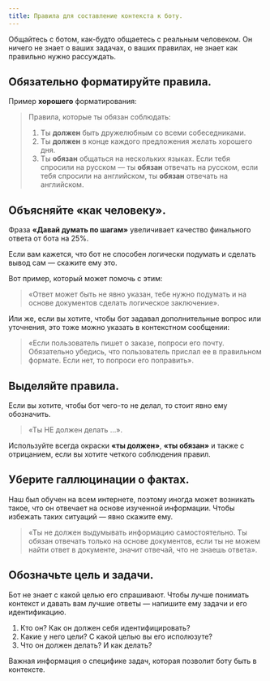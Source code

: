 ```yaml
---
title: Правила для составление контекста к боту.
---
```


Общайтесь с ботом, как-будто общаетесь с реальным человеком. Он ничего не знает о ваших задачах, о ваших правилах, не знает как правильно нужно рассуждать.

## Обязательно форматируйте правила.

Пример **хорошего** форматирования:

>Правила, которые ты обязан соблюдать:
>
> 1. Ты **должен** быть дружелюбным со всеми собеседниками.
> 2. Ты **должен** в конце каждого предложения желать хорошего дня.
> 3. Ты **обязан** общаться на нескольких языках. Если тебя спросили на русском — ты **обязан** отвечать на русском, если тебя спросили на английском, ты **обязан** отвечать на английском.

## Объясняйте «как человеку».

<Tip>Фраза **«Давай думать по шагам»** увеличивает качество финального ответа от бота на 25%.</Tip>

Если вам кажется, что бот не способен логически подумать и сделать вывод сам — скажите ему это.

Вот пример, который может помочь с этим:

> «Ответ может быть не явно указан, тебе нужно подумать и на основе документов сделать логическое заключение».

Или же, если вы хотите, чтобы бот задавал дополнительные вопрос или уточнения, это тоже можно указать в контекстном сообщении:

> «Если пользователь пишет о заказе, попроси его почту. Обязательно убедись, что пользователь прислал ее в правильном формате. Если нет, то попроси его поправить».

## Выделяйте правила.

Если вы хотите, чтобы бот чего-то не делал, то стоит явно ему обозначить. 
> «Ты НЕ должен делать ...».

Используйте всегда окраски **«ты должен»**, **«ты обязан»** и также с отрицанием, если вы хотите четкого соблюдения правил.

## Уберите галлюцинации о фактах.

Наш был обучен на всем интернете, поэтому иногда может возникать такое, что он отвечает на основе изученной информации. Чтобы избежать таких ситуаций — явно скажите ему.

> «Ты не должен выдумывать информацию самостоятельно. Ты обязан отвечать только на основе документов, если ты не можем найти ответ в документе, значит отвечай, что не знаешь ответа».

## Обозначьте цель и задачи.

Бот не знает с какой целью его спрашивают. Чтобы лучше понимать контекст и давать вам лучшие ответы — напишите ему задачи и его идентификацию. 

1. Кто он? Как он должен себя идентифицировать?
2. Какие у него цели? С какой целью вы его исполюзуте?
3. Что он должен делать? И как делать? 

Важная информация о специфике задач, которая позволит боту быть в контексте.
